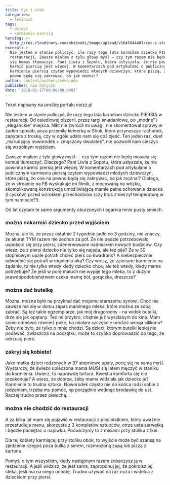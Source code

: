 ```yaml
---
title: Cyc i stek
categories:
  - feminizm
tags:
  - dzieci
  - karmienie piersią
heroImg: >-
  http://res.cloudinary.com/obibooki/image/upload/v1645044407/cyc-i-stek_qtkwzn.jpg
excerpt: >
  Nie jestem w stanie policzyć, ile razy tego lata karmiłam dziecko PIERSIĄ w
  restauracji. Zawsze miałam z tyłu głowy myśl — czy tym razem nie będę musiała
  się komuś tłumaczyć. Pani Liwia z Sopotu, która usłyszała, że nie powinna
  karmić piersią jest więcej. W komentarzach pod artykułami o publicznym
  karmieniu piersią czytam wypowiedzi młodych dziewczyn, które piszą, że one na
  pewno będą się zakrywać, bo jak można!?
author: content/authors/emka.mdx
publisher: nie dotyczy
date: '2018-01-17T00:00:00.000Z'
---
```


Tekst napisany na prośbę portalu noizz.pl

Nie jestem w stanie policzyć, ile razy tego lata karmiłam dziecko PIERSIĄ w restauracji. Od osiedlowej pizzerii, przez targi śniadaniowe, po „modne” i „eleganckie” miejsca. Nikt nie zwrócił mi uwagi, nie skomentował sprawy w żaden sposób, poza przemiłą kelnerką w Shuk, która przynosząc rachunek, zapytała z troską, czy w ogóle udało nam się coś zjeść. Ten jeden raz, duet „marudzący noworodek + zmęczony dwulatek”, nie pozwolił nam cieszyć się wspólnym wyjściem.

Zawsze miałam z tyłu głowy myśl — czy tym razem nie będę musiała się komuś tłumaczyć. Dlaczego? Pani Liwia z Sopotu, która usłyszała, że nie powinna karmić piersią jest więcej. W komentarzach pod artykułami o publicznym karmieniu piersią czytam wypowiedzi młodych dziewczyn, które piszą, że one na pewno będą się zakrywać, bo jak można!? Dlatego, że w streamie na FB wyskakuje mi filmik, z mocowaną na wózku, skomplikowaną konstrukcją umożliwiającą mamie pełne schowanie dziecka (i cycków) przed wzrokiem przechodniów (czy ktoś zmierzył temperaturę w tym namiocie?!).

Od lat czytam te same argumenty oburzonych i ogarnia mnie pusty śmiech.

### można nakarmić dziecko przed wyjściem ###

Można, ale to, że przez ostatnie 2 tygodnie jadło co 3 godziny, nie znaczy, że akurat TYM razem nie zechce za pół. Że nie będzie potrzebowało uspokoić się przy piersi, zdenerwowane nadmiarem nowych bodźców. Czy wiesz, że z piersi dziecko nie tylko się najada, ale też pije? Że w 30 stopniowym upale potrafi chcieć pierś co kwadrans? A niebezpiecznie odwodnić się potrafi w mgnieniu oka? Czy wiesz, że zalecane karmienie na żądanie, to nie tylko wtedy kiedy dziecko chce,
ale też wtedy, kiedy mama potrzebuje? Że jeśli w porę maluch nie wypije tego mleka, to z dużym prawdopodobieństwem czeka mamę ból, gorączka, dreszcze?

### można dać butelkę ###

Można, można było na przykład dać mojemu starszemu synowi. Choć nie zawsze ma się w domu zapas maminego mleka, które można ze sobą zabrać. Są też takie egzemplarze, jak mój drugorodny - na widok butelki, drze się jak opętany. Też mi przykro, chętnie już wyszłabym do kina. Mam sobie odmówić również poke, bo miałam szczęście urodzić wroga silikonu? Żeby nie było, że tylko o mnie chodzi.
Są dzieci, którym butelki lepiej nie podawać, zwłaszcza na początku, może to szybko doprowadzić do tego, że odrzucą pierś.

### zakryj się kobieto! ###

Jako matka dzieci rodzonych w 37 stopniowe upały, pocę się na samą myśl. Wystarczy, że świeżo upieczona mama MUSI się latem męczyć w staniku do karmienia. Uwierz, to naprawdę tortura. Kwestia komfortu cię nie przekonuje? A wiesz, że dobrze, żeby mama widziała jak dziecko je? Karmienie to trudna sztuka.
Noworodek często nie do końca radzi sobie z jedzeniem, trzeba mu pomóc, np porządnie wetknąć brodawkę do ust. Raczej trudno przez pieluchę...

### można nie chodzić do restauracji ###

A za kilka lat mam się pojawić w restauracji z pięciolatkiem, który uważnie przestudiuje menu, skorzysta z 3 kompletów sztućców, otrze usta serwetką i będzie pamiętać o napiwku. Poćwiczymy to z misiami przy stoliku z Ikei.

Dla tej kobiety karmiącej przy stoliku obok, to wyjście może być szansą na zjedzenie czegoś poza bułką z serem, rozmrożoną zupą lub pizzą z kartonu.

Pomyśl o tym wszystkim, kiedy następnym razem zobaczysz ją w restauracji. A jeśli widzisz, że jest sama, zaproponuj jej, że pokroisz jej steka, jeśli ma na niego ochotę. Trudno używać na raz noża i widelca z dzieckiem przy piersi.
